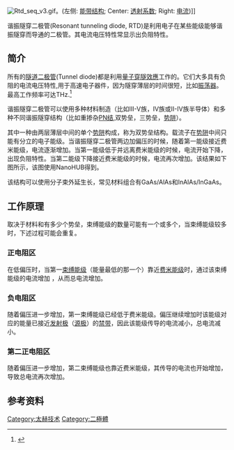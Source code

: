 {{expert|time=2015-06-04T23:04:12+00:00}}
{{refimprove|time=2015-06-04T23:04:12+00:00}}
{{TA
|G1=物理
|G2=電子學
|G3=
}}
[[File:Rtd_seq_v3.gif|thumb]]。(左侧: [[能带结构|能带结构]]; Center: [[透射系数|透射系数]]; Right: [[电流|电流]])]]

谐振隧穿二极管(Resonant tunneling diode, RTD)是利用电子在某些能级能够谐振隧穿而导通的二极管。其电流电压特性常显示出负阻特性。

==简介==

所有的[[隧道二极管|隧道二极管]](Tunnel diode)都是利用[[量子穿隧效應|量子穿隧效應]]工作的。它们大多具有负阻的电流电压特性,用于高速电子器件，因为隧穿薄层的时间很短，比如[[振荡器|振荡器]]。最高工作频率可达THz.<ref name="Saeedkia">{{cite book
  | last = Saeedkia
  | first = D.
  | title = Handbook of Terahertz Technology for Imaging, Sensing and Communications
  | publisher = Elsevier
  | date = 2013
  | location = 
  | pages = 429
  | url = http://books.google.com/books?id=04FwAgAAQBAJ&pg=PA429&dq=%22resonant+tunneling+diode%22+oscillator
  | doi = 
  | id = 
  | isbn = 0857096494
  | access-date = 2015-06-04
  | archive-date = 2014-07-06
  | archive-url = https://web.archive.org/web/20140706180400/http://books.google.com/books?id=04FwAgAAQBAJ&pg=PA429&dq=%22resonant+tunneling+diode%22+oscillator
  | dead-url = no
  }}</ref>

谐振隧穿二极管可以使用多种材料制造（比如III-V族，IV族或II-IV族半导体）和多种不同谐振隧穿结构（比如重掺杂[[PN结|PN结]],双势垒，三势垒，[[势阱|势阱]]）。 

其中一种由两层薄层中间的单个[[势阱|势阱]]构成，称为双势垒结构。载流子在[[势阱|势阱]]中间只能有分立的电子能级。当谐振隧穿二极管两边加偏压的时候，随着第一能级接近费米能级，电流逐渐增加。当第一能级低于并远离费米能级的时候，电流开始下降，出现负阻特性。当第二能级下降接近费米能级的时候，电流再次增加。该结果如下图所示，该图使用NanoHUB得到。

该结构可以使用分子束外延生长，常见材料组合有GaAs/AlAs和InAlAs/InGaAs。
==工作原理==
取决于材料和有多少个势垒，束缚能级的数量可能有一个或多个，当束缚能级较多时，下述过程可能会重复。
===正电阻区===
在低偏压时，当第一[[束缚|束缚]][[能级|能级]]（能量最低的那一个）靠近[[费米能级|费米能级]]时，通过该束缚能级的电流增加 ，从而总电流增加。
===负电阻区===
随着偏压进一步增加，第一束缚能级已经低于费米能级。偏压继续增加时该能级对应的能量已接近[[发射极|发射极]]（[[源极|源极]]）的[[禁带|禁带]]，因此该能级传导的电流减小，总电流减小。
===第二正电阻区===
随着偏压进一步增加，第二束缚能级也靠近费米能级，其传导的电流也开始增加，导致总电流再次增加。
==参考资料==
{{reflist}}

[[Category:太赫技术|Category:太赫技术]]
[[Category:二極體|Category:二極體]]